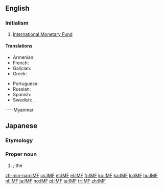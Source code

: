==English==

===Initialism===
{{rfc-header|Initialism}}
{{head|en|initialism}}

# [[International Monetary Fund]]

====Translations====
{{trans-top|International Monetary Fund}}
* Armenian: {{t|hy|ԱՄՀ}}
* French: {{t+|fr|FMI|m}}
* Galician: {{t|gl|FMI|m}}
* Greek: {{t+|el|ΔΝΤ|n}}
{{trans-mid}}
* Portuguese: {{t+|pt|FMI|m}}
* Russian: {{t+|ru|МВФ|m}}
* Spanish: {{t+|es|FMI|m}}
* Swedish: {{t|sv|IMF}}, {{t|sv|IVF}}
{{trans-bottom}}

----Myanmar

==Japanese==

===Etymology===
{{bor|ja|en|IMF|sort=あいえむえふ}}

===Proper noun===
{{ja-pos|proper|アイエムエフ}}

# {{synof|lang=ja|国際通貨基金|tr=Kokusai Tsūka Kikin||[[International Monetary Fund]]}}; the {{l|en|IMF}}

{{C|ja|Organizations|sort=あいえむえふ}}

[[zh-min-nan:IMF]]
[[cs:IMF]]
[[et:IMF]]
[[el:IMF]]
[[fr:IMF]]
[[ko:IMF]]
[[ka:IMF]]
[[lo:IMF]]
[[hu:IMF]]
[[nl:IMF]]
[[ja:IMF]]
[[no:IMF]]
[[pl:IMF]]
[[ta:IMF]]
[[tr:IMF]]
[[zh:IMF]]